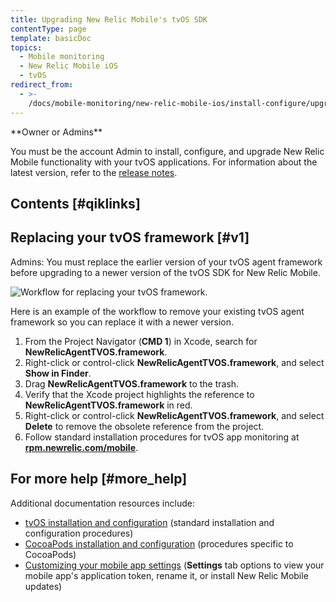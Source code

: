 ```yaml
---
title: Upgrading New Relic Mobile's tvOS SDK
contentType: page
template: basicDoc
topics:
  - Mobile monitoring
  - New Relic Mobile iOS
  - tvOS
redirect_from:
  - >-
    /docs/mobile-monitoring/new-relic-mobile-ios/install-configure/upgrading-new-relic-mobiles-tvos-sdk/
---
```


<Callout variant="tip">
  **Owner or Admins**
</Callout>

You must be the account Admin to install, configure, and upgrade New Relic Mobile functionality with your tvOS applications. For information about the latest version, refer to the [release notes](/docs/releases/ios).

## Contents [#qiklinks]

## Replacing your tvOS framework [#v1]

Admins: You must replace the earlier version of your tvOS agent framework before upgrading to a newer version of the tvOS SDK for New Relic Mobile.

![Workflow for replacing your tvOS framework.](./images/Mobile_tvOS_replace-framework_1.png "Mobile_tvOS_replace-framework.png")

Here is an example of the workflow to remove your existing tvOS agent framework so you can replace it with a newer version.

1. From the Project Navigator (**CMD 1**) in Xcode, search for **NewRelicAgentTVOS.framework**.
2. Right-click or control-click **NewRelicAgentTVOS.framework**, and select **Show in Finder**.
3. Drag **NewRelicAgentTVOS.framework** to the trash.
4. Verify that the Xcode project highlights the reference to **NewRelicAgentTVOS.framework** in red.
5. Right-click or control-click **NewRelicAgentTVOS.framework**, and select **Delete** to remove the obsolete reference from the project.
6. Follow standard installation procedures for tvOS app monitoring at **[rpm.newrelic.com/mobile](https://rpm.newrelic.com/mobile)**.

## For more help [#more_help]

Additional documentation resources include:

* [tvOS installation and configuration](https://docs.newrelic.com/docs/mobile-monitoring/new-relic-mobile-ios/get-started/tvos-installation-configuration) (standard installation and configuration procedures)
* [CocoaPods installation and configuration](https://docs.newrelic.com/docs/mobile-monitoring/new-relic-mobile-ios/install-configure/cocoapods-tvos-installation-configuration) (procedures specific to CocoaPods)
* [Customizing your mobile app settings](/docs/mobile-apps/customizing-your-mobile-app-settings) (**Settings** tab options to view your mobile app's application token, rename it, or install New Relic Mobile updates)
